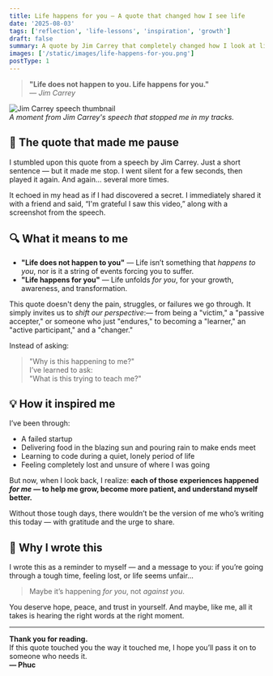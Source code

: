 ```yaml
---
title: Life happens for you – A quote that changed how I see life
date: '2025-08-03'
tags: ['reflection', 'life-lessons', 'inspiration', 'growth']
draft: false
summary: A quote by Jim Carrey that completely changed how I look at life — from feeling like a victim to becoming a conscious learner and grower.
images: ['/static/images/life-happens-for-you.png']
postType: 1
---
```


> **"Life does not happen to you. Life happens for you."**  
> — _Jim Carrey_

![Jim Carrey speech thumbnail](/static/images/life-happens-for-you.png)  
_A moment from Jim Carrey's speech that stopped me in my tracks._

## 🌱 The quote that made me pause

I stumbled upon this quote from a speech by Jim Carrey. Just a short sentence — but it made me stop. I went silent for a few seconds, then played it again. And again… several more times.

It echoed in my head as if I had discovered a secret. I immediately shared it with a friend and said, “I'm grateful I saw this video,” along with a screenshot from the speech.

## 🔍 What it means to me

- **"Life does not happen to you"** — Life isn’t something that _happens to you_, nor is it a string of events forcing you to suffer.
- **"Life happens for you"** — Life unfolds _for you_, for your growth, awareness, and transformation.

This quote doesn't deny the pain, struggles, or failures we go through. It simply invites us to _shift our perspective_:— from being a "victim," a "passive accepter," or someone who just "endures," to becoming a "learner," an "active participant," and a "changer."

Instead of asking:

> "Why is this happening to me?"  
> I’ve learned to ask:  
> "What is this trying to teach me?"

## 💡 How it inspired me

I’ve been through:

- A failed startup
- Delivering food in the blazing sun and pouring rain to make ends meet
- Learning to code during a quiet, lonely period of life
- Feeling completely lost and unsure of where I was going

But now, when I look back, I realize: **each of those experiences happened _for me_ — to help me grow, become more patient, and understand myself better.**

Without those tough days, there wouldn’t be the version of me who’s writing this today — with gratitude and the urge to share.

## 📣 Why I wrote this

I wrote this as a reminder to myself — and a message to you: if you’re going through a tough time, feeling lost, or life seems unfair…

> Maybe it’s happening _for you_, not _against you_.

You deserve hope, peace, and trust in yourself. And maybe, like me, all it takes is hearing the right words at the right moment.

---

**Thank you for reading.**  
If this quote touched you the way it touched me, I hope you’ll pass it on to someone who needs it.  
**— Phuc**
